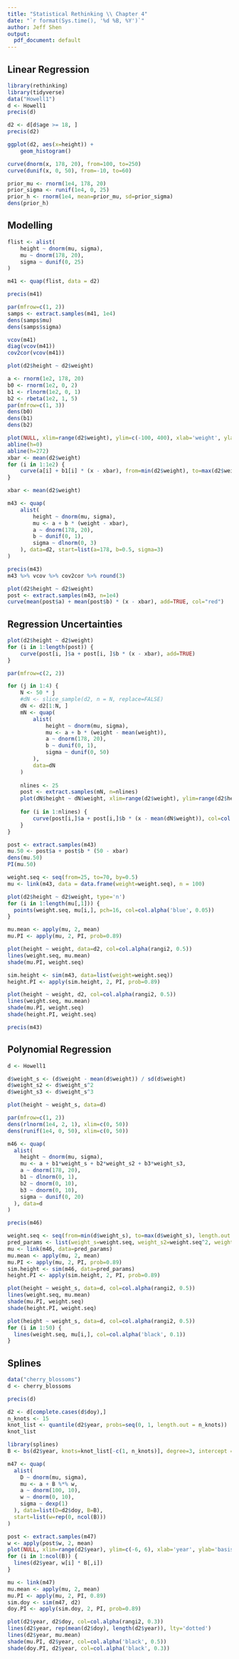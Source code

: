 ```yaml
---
title: "Statistical Rethinking \\ Chapter 4"
date: "`r format(Sys.time(), '%d %B, %Y')`"
author: Jeff Shen
output:
  pdf_document: default
---
```


## Linear Regression

```r
library(rethinking)
library(tidyverse)
data("Howell1")
d <- Howell1
precis(d)
```

```r
d2 <- d[d$age >= 18, ]
precis(d2)
```

```r
ggplot(d2, aes(x=height)) +
    geom_histogram()
```

```r
curve(dnorm(x, 178, 20), from=100, to=250)
curve(dunif(x, 0, 50), from=-10, to=60)
```

```r
prior_mu <- rnorm(1e4, 178, 20)
prior_sigma <- runif(1e4, 0, 25)
prior_h <- rnorm(1e4, mean=prior_mu, sd=prior_sigma)
dens(prior_h)
```
## Modelling 

```r
flist <- alist(
    height ~ dnorm(mu, sigma),
    mu ~ dnorm(178, 20),
    sigma ~ dunif(0, 25)
)

m41 <- quap(flist, data = d2)

precis(m41)
```

```r
par(mfrow=c(1, 2))
samps <- extract.samples(m41, 1e4)
dens(samps$mu)
dens(samps$sigma)
```
```r
vcov(m41)
diag(vcov(m41))
cov2cor(vcov(m41))
```

```r
plot(d2$height ~ d2$weight)
```

```r
a <- rnorm(1e2, 178, 20)
b0 <- rnorm(1e2, 0, 2)
b1 <- rlnorm(1e2, 0, 1)
b2 <- rbeta(1e2, 1, 5)
par(mfrow=c(1, 3))
dens(b0)
dens(b1)
dens(b2)
```

```r
plot(NULL, xlim=range(d2$weight), ylim=c(-100, 400), xlab='weight', ylab='height')
abline(h=0)
abline(h=272)
xbar <- mean(d2$weight)
for (i in 1:1e2) {
    curve(a[i] + b1[i] * (x - xbar), from=min(d2$weight), to=max(d2$weight), add = TRUE, col=col.alpha("black", 0.2))
}
```

```r
xbar <- mean(d2$weight)

m43 <- quap(
    alist(
        height ~ dnorm(mu, sigma), 
        mu <- a + b * (weight - xbar),
        a ~ dnorm(178, 20),
        b ~ dunif(0, 1),
        sigma ~ dlnorm(0, 3)
    ), data=d2, start=list(a=178, b=0.5, sigma=3)
)

precis(m43)
m43 %>% vcov %>% cov2cor %>% round(3)
```

```r
plot(d2$height ~ d2$weight)
post <- extract.samples(m43, n=1e4)
curve(mean(post$a) + mean(post$b) * (x - xbar), add=TRUE, col="red")
```
## Regression Uncertainties

```r
plot(d2$height ~ d2$weight)
for (i in 1:length(post)) {
    curve(post[i, ]$a + post[i, ]$b * (x - xbar), add=TRUE)
}
```

```r

par(mfrow=c(2, 2))

for (j in 1:4) {
    N <- 50 * j
    #dN <- slice_sample(d2, n = N, replace=FALSE)
    dN <- d2[1:N, ]
    mN <- quap(
        alist(
            height ~ dnorm(mu, sigma), 
            mu <- a + b * (weight - mean(weight)),
            a ~ dnorm(178, 20),
            b ~ dunif(0, 1),
            sigma ~ dunif(0, 50)
        ), 
        data=dN
    )
    
    nlines <- 25
    post <- extract.samples(mN, n=nlines)
    plot(dN$height ~ dN$weight, xlim=range(d2$weight), ylim=range(d2$height), xlab="weight", ylab="height")
    
    for (i in 1:nlines) {
        curve(post[i,]$a + post[i,]$b * (x - mean(dN$weight)), col=col.alpha('black', 0.2), add = TRUE)
    }
}

```

```r
post <- extract.samples(m43)
mu.50 <- post$a + post$b * (50 - xbar)
dens(mu.50)
PI(mu.50)
```

```r
weight.seq <- seq(from=25, to=70, by=0.5)
mu <- link(m43, data = data.frame(weight=weight.seq), n = 100)
```

```r
plot(d2$height ~ d2$weight, type='n')
for (i in 1:length(mu[,1])) {
  points(weight.seq, mu[i,], pch=16, col=col.alpha('blue', 0.05))
}
```

```r
mu.mean <- apply(mu, 2, mean)
mu.PI <- apply(mu, 2, PI, prob=0.89)

plot(height ~ weight, data=d2, col=col.alpha(rangi2, 0.5))
lines(weight.seq, mu.mean)
shade(mu.PI, weight.seq)
```

```r
sim.height <- sim(m43, data=list(weight=weight.seq))
height.PI <- apply(sim.height, 2, PI, prob=0.89)

plot(height ~ weight, d2, col=col.alpha(rangi2, 0.5))
lines(weight.seq, mu.mean)
shade(mu.PI, weight.seq)
shade(height.PI, weight.seq)
```

```r
precis(m43)
```
## Polynomial Regression

```r
d <- Howell1

d$weight_s <- (d$weight - mean(d$weight)) / sd(d$weight)
d$weight_s2 <- d$weight_s^2
d$weight_s3 <- d$weight_s^3

plot(height ~ weight_s, data=d)
```

```r
par(mfrow=c(1, 2))
dens(rlnorm(1e4, 2, 1), xlim=c(0, 50))
dens(runif(1e4, 0, 50), xlim=c(0, 50))
```

```r
m46 <- quap(
  alist(
    height ~ dnorm(mu, sigma),
    mu <- a + b1*weight_s + b2*weight_s2 + b3*weight_s3,
    a ~ dnorm(178, 20),
    b1 ~ dlnorm(0, 1),
    b2 ~ dnorm(0, 10),
    b3 ~ dnorm(0, 10),
    sigma ~ dunif(0, 20)
  ), data=d
)

precis(m46)
```


```r
weight.seq <- seq(from=min(d$weight_s), to=max(d$weight_s), length.out = 50)
pred_params <- list(weight_s=weight.seq, weight_s2=weight.seq^2, weight_s3=weight.seq^3)
mu <- link(m46, data=pred_params)
mu.mean <- apply(mu, 2, mean)
mu.PI <- apply(mu, 2, PI, prob=0.89)
sim.height <- sim(m46, data=pred_params)
height.PI <- apply(sim.height, 2, PI, prob=0.89)
```

```r
plot(height ~ weight_s, data=d, col=col.alpha(rangi2, 0.5))
lines(weight.seq, mu.mean)
shade(mu.PI, weight.seq)
shade(height.PI, weight.seq)
```

```r
plot(height ~ weight_s, data=d, col=col.alpha(rangi2, 0.5))
for (i in 1:50) {
  lines(weight.seq, mu[i,], col=col.alpha('black', 0.1))
}
```

## Splines

```r
data("cherry_blossoms")
d <- cherry_blossoms
```

```r
precis(d)
```


```r
d2 <- d[complete.cases(d$doy),]
n_knots <- 15
knot_list <- quantile(d2$year, probs=seq(0, 1, length.out = n_knots))
knot_list
```

```r
library(splines)
B <- bs(d2$year, knots=knot_list[-c(1, n_knots)], degree=3, intercept = TRUE)
```

```r
m47 <- quap(
  alist(
    D ~ dnorm(mu, sigma),
    mu <- a + B %*% w,
    a ~ dnorm(100, 10),
    w ~ dnorm(0, 10),
    sigma ~ dexp(1)
  ), data=list(D=d2$doy, B=B),
  start=list(w=rep(0, ncol(B)))
)
```

```r
post <- extract.samples(m47)
w <- apply(post$w, 2, mean)
plot(NULL, xlim=range(d2$year), ylim=c(-6, 6), xlab='year', ylab='basis * weight')
for (i in 1:ncol(B)) {
  lines(d2$year, w[i] * B[,i])
}
```

```r
mu <- link(m47)
mu.mean <- apply(mu, 2, mean)
mu.PI <- apply(mu, 2, PI, 0.89)
sim.doy <- sim(m47, d2)
doy.PI <- apply(sim.doy, 2, PI, prob=0.89)
```

```r
plot(d2$year, d2$doy, col=col.alpha(rangi2, 0.3))
lines(d2$year, rep(mean(d2$doy), length(d2$year)), lty='dotted')
lines(d2$year, mu.mean)
shade(mu.PI, d2$year, col=col.alpha('black', 0.5))
shade(doy.PI, d2$year, col=col.alpha('black', 0.3))
```

